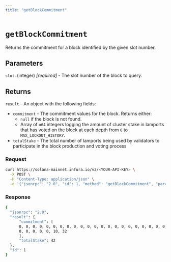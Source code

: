 ```yaml
---
title: "getBlockCommitment"
---
```



# `getBlockCommitment`

Returns the commitment for a block identified by the given slot number.

## Parameters

`slot`: (integer) _[required]_ - The slot number of the block to query.


## Returns

`result` - An object with the following fields:

- `commitment` - The commitment values for the block. Returns either:
    - `null` if the block is not found.
    - Array of `u64` integers logging the amount of cluster stake in lamports that has voted on the
        block at each depth from `0` to `MAX_LOCKOUT_HISTORY`.
- `totalStake` - The total number of lamports being used by validators to participate in the block production
    and voting process

### Request

<Tabs>
  <TabItem value="curl">

  ```bash
  curl https://solana-mainnet.infura.io/v3/<YOUR-API-KEY> \
    -X POST \
    -H "Content-Type: application/json" \
    -d '{"jsonrpc": "2.0", "id": 1, "method": "getBlockCommitment", "params": [5]}'
   ```

  </TabItem>
</Tabs>

### Response

<Tabs>
  <TabItem value="JSON">

  ```bash
  {
    "jsonrpc": "2.0",
    "result": {
        "commitment": [
        0, 0, 0, 0, 0, 0, 0, 0, 0, 0, 0, 0, 0, 0, 0, 0, 0, 0, 0, 0, 0, 0, 0, 0, 0,
        0, 0, 0, 0, 0, 10, 32
        ],
        "totalStake": 42
    },
    "id": 1
  }
  ```

  </TabItem>
</Tabs>